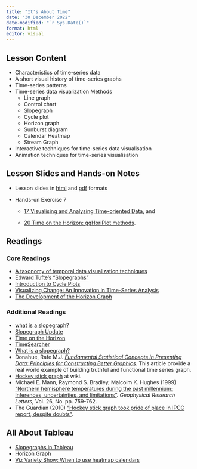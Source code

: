 ```yaml
---
title: "It's About Time"
date: "30 December 2022"
date-modified: "`r Sys.Date()`"
format: html
editor: visual
---
```


## Lesson Content

-   Characteristics of time-series data
-   A short visual history of time-series graphs
-   Time-series patterns
-   Time-series data visualization Methods
    -   Line graph
    -   Control chart
    -   Slopegraph
    -   Cycle plot
    -   Horizon graph
    -   Sunburst diagram
    -   Calendar Heatmap
    -   Stream Graph
-   Interactive techniques for time-series data visualisation
-   Animation techniques for time-series visualisation

## Lesson Slides and Hands-on Notes

-   Lesson slides in [html](../lesson/Lesson06/Lesson06-VisTime.html) and [pdf](../lesson/Lesson06/Lesson06-VisTime.pdf) formats

-   Hands-on Exercise 7

    -   [17 Visualising and Analysing Time-oriented Data](https://r4va.netlify.app/chap17.html), and

    -   [20 Time on the Horizon: ggHoriPlot methods](https://r4va.netlify.app/chap20.html).

## Readings

### Core Readings

-   [A taxonomy of temporal data visualization techniques](http://citeseerx.ist.psu.edu/viewdoc/download?doi=10.1.1.122.8704&rep=rep1&type=pdf)
-   [Edward Tufte's "Slopegraphs"](http://charliepark.org/slopegraphs/)
-   [Introduction to Cycle Plots](http://www.perceptualedge.com/articles/guests/intro_to_cycle_plots.pdf)
-   [Visualizing Change: An Innovation in Time-Series Analysis](http://www.perceptualedge.com/articles/visual_business_intelligence/visualizing_change.pdf)
-   [The Development of the Horizon Graph](http://citeseerx.ist.psu.edu/viewdoc/download;jsessionid=08076DD0A1346CB0F3AE2A98A5FB17A0?doi=10.1.1.363.5396&rep=rep1&type=pdf)

### Additional Readings

-   [what is a slopegraph?](https://www.storytellingwithdata.com/blog/2020/7/27/what-is-a-slopegraph)
-   [Slopegraph Update](http://charliepark.org/a-slopegraph-update/)
-   [Time on the Horizon](http://www.perceptualedge.com/articles/visual_business_intelligence/time_on_the_horizon.pdf)
-   [TimeSearcher](http://www.cs.umd.edu/hcil/timesearcher/)
-   [What is a slopegraph?](https://www.storytellingwithdata.com/blog/2020/7/27/what-is-a-slopegraph)
-   Donahue, Rafe M.J. [*Fundamental Statistical Concepts in Presenting Data: Principles for Constructing Better Graphics*](https://byuistats.github.io/CSE150/files/FSCPD_Donahue_callcenter.pdf). This article provide a real world example of building truthful and functional time series graph.
-   [Hockey stick graph](https://en.wikipedia.org/wiki/Hockey_stick_graph) at wiki.
-   Michael E. Mann, Raymond S. Bradley, Malcolm K. Hughes (1999) ["Northern hemisphere temperatures during the past millennium: Inferences, uncertainties, and limitations"](https://agupubs.onlinelibrary.wiley.com/doi/abs/10.1029/1999GL900070). *Geophysical Research Letters*, Vol. 26, No. pp. 759-762.
-   The Guardian (2010) ["Hockey stick graph took pride of place in IPCC report, despite doubts"](https://www.theguardian.com/environment/2010/feb/09/hockey-stick-graph-ipcc-report).

## All About Tableau

-   [Slopegraphs in Tableau](http://dataremixed.com/2013/12/slopegraphs-in-tableau/)
-   [Horizon Graph](https://www.tableau.com/learn/tutorials/on-demand/horizon-charts)
-   [Viz Variety Show: When to use heatmap calendars](https://www.tableau.com/about/blog/2017/2/viz-variety-show-heatmaps-66330)
